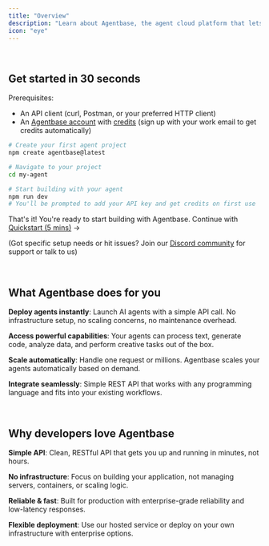 ```yaml
---
title: "Overview"
description: "Learn about Agentbase, the agent cloud platform that lets you deploy AI agents without managing infrastructure."
icon: "eye"
---
```

​
## Get started in 30 seconds
Prerequisites:
- An API client (curl, Postman, or your preferred HTTP client)
- An [Agentbase account](https://base.agentbase.sh/) with [credits](https://base.agentbase.sh/credits) (sign up with your work email to get credits automatically)

```bash
# Create your first agent project
npm create agentbase@latest

# Navigate to your project
cd my-agent

# Start building with your agent
npm run dev
# You'll be prompted to add your API key and get credits on first use
```

That's it! You're ready to start building with Agentbase. Continue with [Quickstart (5 mins)](/getting-started/quickstart) →

(Got specific setup needs or hit issues? Join our [Discord community](https://discord.com/invite/KFtqf7j9fs) for support or talk to us)

​
## What Agentbase does for you
**Deploy agents instantly**: Launch AI agents with a simple API call. No infrastructure setup, no scaling concerns, no maintenance overhead.

**Access powerful capabilities**: Your agents can process text, generate code, analyze data, and perform creative tasks out of the box.

**Scale automatically**: Handle one request or millions. Agentbase scales your agents automatically based on demand.

**Integrate seamlessly**: Simple REST API that works with any programming language and fits into your existing workflows.

​
## Why developers love Agentbase
**Simple API**: Clean, RESTful API that gets you up and running in minutes, not hours.

**No infrastructure**: Focus on building your application, not managing servers, containers, or scaling logic.

**Reliable & fast**: Built for production with enterprise-grade reliability and low-latency responses.

**Flexible deployment**: Use our hosted service or deploy on your own infrastructure with enterprise options.